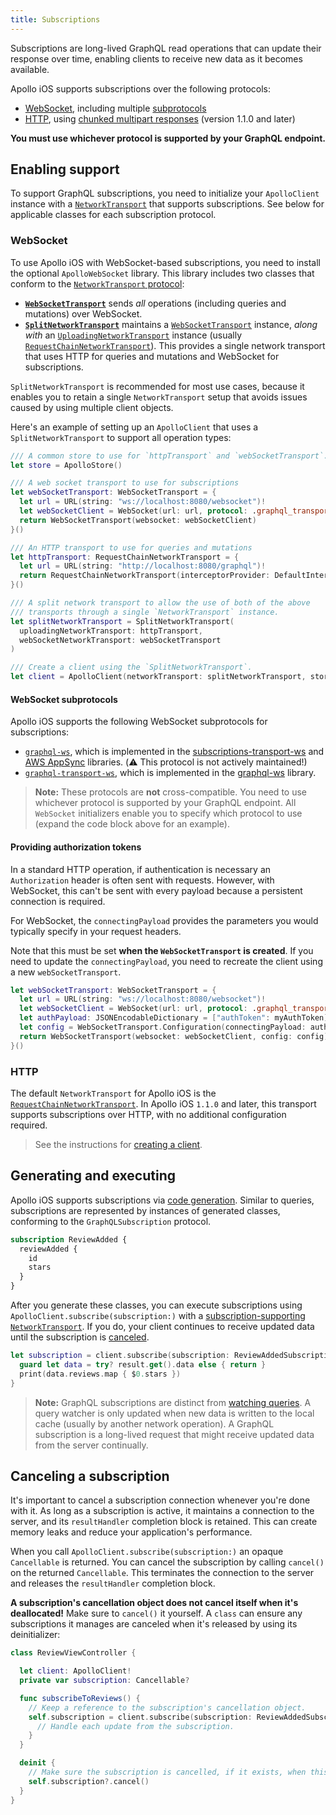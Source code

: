 ```yaml
---
title: Subscriptions
---
```


Subscriptions are long-lived GraphQL read operations that can update their response over time, enabling clients to receive new data as it becomes available.

Apollo iOS supports subscriptions over the following protocols:

- [WebSocket](#websocket), including multiple [subprotocols](#websocket-subprotocols)
- [HTTP](#http), using [chunked multipart responses](https://github.com/graphql/graphql-over-http/blob/main/rfcs/IncrementalDelivery.md) (version 1.1.0 and later)

**You must use whichever protocol is supported by your GraphQL endpoint.**

## Enabling support

To support GraphQL subscriptions, you need to initialize your `ApolloClient` instance with a [`NetworkTransport`](/ios/networking/client-creation#networktransport) that supports subscriptions. See below for applicable classes for each subscription protocol.

### WebSocket

To use Apollo iOS with WebSocket-based subscriptions, you need to install the optional  `ApolloWebSocket` library. This library includes two classes that conform to the [`NetworkTransport` protocol](/ios/networking/client-creation#networktransport):

- **[`WebSocketTransport`](/ios/api/ApolloWebSocket/classes/WebSocketTransport)** sends _all_ operations (including queries and mutations) over WebSocket.
- **[`SplitNetworkTransport`](/ios/api/ApolloWebSocket/classes/SplitNetworkTransport)** maintains a [`WebSocketTransport`](/ios/api/ApolloWebSocket/classes/WebSocketTransport) instance, _along with_ an [`UploadingNetworkTransport`](/ios/api/Apollo/protocols/UploadingNetworkTransport) instance (usually [`RequestChainNetworkTransport`](/ios/api/Apollo/classes/RequestChainNetworkTransport)). This provides a single network transport that uses HTTP for queries and mutations and WebSocket for subscriptions.

`SplitNetworkTransport` is recommended for most use cases, because it enables you to retain a single `NetworkTransport` setup that avoids issues caused by using multiple client objects.

Here's an example of setting up an `ApolloClient` that uses a `SplitNetworkTransport` to support all operation types:

<ExpansionPanel title="Click to expand">

```swift
/// A common store to use for `httpTransport` and `webSocketTransport`.
let store = ApolloStore()

/// A web socket transport to use for subscriptions
let webSocketTransport: WebSocketTransport = {
  let url = URL(string: "ws://localhost:8080/websocket")!
  let webSocketClient = WebSocket(url: url, protocol: .graphql_transport_ws)
  return WebSocketTransport(websocket: webSocketClient)
}()

/// An HTTP transport to use for queries and mutations
let httpTransport: RequestChainNetworkTransport = {
  let url = URL(string: "http://localhost:8080/graphql")!
  return RequestChainNetworkTransport(interceptorProvider: DefaultInterceptorProvider(store: store), endpointURL: url)
}()

/// A split network transport to allow the use of both of the above
/// transports through a single `NetworkTransport` instance.
let splitNetworkTransport = SplitNetworkTransport(
  uploadingNetworkTransport: httpTransport,
  webSocketNetworkTransport: webSocketTransport
)

/// Create a client using the `SplitNetworkTransport`.
let client = ApolloClient(networkTransport: splitNetworkTransport, store: store)
```

</ExpansionPanel>

#### WebSocket subprotocols

Apollo iOS supports the following WebSocket subprotocols for subscriptions:

- [`graphql-ws`](https://github.com/apollographql/subscriptions-transport-ws/blob/master/PROTOCOL.md), which is implemented in the [subscriptions-transport-ws](https://github.com/apollographql/subscriptions-transport-ws) and [AWS AppSync](https://docs.aws.amazon.com/appsync/latest/devguide/real-time-websocket-client.html#handshake-details-to-establish-the-websocket-connection) libraries. (⚠️ This protocol is not actively maintained!)
- [`graphql-transport-ws`](https://github.com/enisdenjo/graphql-ws/blob/master/PROTOCOL.md), which is implemented in the [graphql-ws](https://github.com/enisdenjo/graphql-ws) library.

> **Note:** These protocols are **not** cross-compatible. You need to use whichever protocol is supported by your GraphQL endpoint. All `WebSocket` initializers enable you to specify which protocol to use (expand the code block above for an example).

#### Providing authorization tokens

In a standard HTTP operation, if authentication is necessary an `Authorization` header is often sent with requests. However, with WebSocket, this can't be sent with every payload because a persistent connection is required.

For WebSocket, the `connectingPayload` provides the parameters you would typically specify in your request headers.

Note that this must be set **when the `WebSocketTransport` is created**. If you need to update the `connectingPayload`, you need to recreate the client using a new `webSocketTransport`.

```swift
let webSocketTransport: WebSocketTransport = {
  let url = URL(string: "ws://localhost:8080/websocket")!
  let webSocketClient = WebSocket(url: url, protocol: .graphql_transport_ws)
  let authPayload: JSONEncodableDictionary = ["authToken": myAuthToken]
  let config = WebSocketTransport.Configuration(connectingPayload: authPayload)
  return WebSocketTransport(websocket: webSocketClient, config: config)
}()
```

### HTTP

The default `NetworkTransport` for Apollo iOS is the [`RequestChainNetworkTransport`](/ios/api/Apollo/classes/RequestChainNetworkTransport). In Apollo iOS `1.1.0` and later, this transport supports subscriptions over HTTP, with no additional configuration required. 

> See the instructions for [creating a client](../networking/client-creation).

## Generating and executing

Apollo iOS supports subscriptions via [code generation](../code-generation/introduction/). Similar to queries, subscriptions are represented by instances of generated classes, conforming to the `GraphQLSubscription` protocol.

```graphql title="ReviewAddedSubscription.graphql"
subscription ReviewAdded {
  reviewAdded {
    id
    stars
  }
}
```

After you generate these classes, you can execute subscriptions using `ApolloClient.subscribe(subscription:)` with a [subscription-supporting `NetworkTransport`](#enabling-support). If you do, your client continues to receive updated data until the subscription is [canceled](#canceling-a-subscription).

```swift
let subscription = client.subscribe(subscription: ReviewAddedSubscription()) { result in
  guard let data = try? result.get().data else { return }
  print(data.reviews.map { $0.stars })
}
```

> **Note:** GraphQL subscriptions are distinct from [watching queries](./queries#watching-queries). A query watcher is only updated when new data is written to the local cache (usually by another network operation). A GraphQL subscription is a long-lived request that might receive updated data from the server continually.

## Canceling a subscription

It's important to cancel a subscription connection whenever you're done with it. As long as a subscription is active, it maintains a connection to the server, and its `resultHandler` completion block is retained. This can create memory leaks and reduce your application's performance.

When you call `ApolloClient.subscribe(subscription:)` an opaque `Cancellable` is returned. You can cancel the subscription by calling `cancel()` on the returned `Cancellable`. This terminates the connection to the server and releases the `resultHandler` completion block.

**A subscription's cancellation object does not cancel itself when it's deallocated!** Make sure to `cancel()` it yourself. A `class` can ensure any subscriptions it manages are canceled when it's released by using its deinitializer:

```swift
class ReviewViewController {

  let client: ApolloClient!
  private var subscription: Cancellable?

  func subscribeToReviews() {
    // Keep a reference to the subscription's cancellation object.
    self.subscription = client.subscribe(subscription: ReviewAddedSubscription()) { [weak self] result in
      // Handle each update from the subscription.
    }
  }

  deinit {
    // Make sure the subscription is cancelled, if it exists, when this object is deallocated.
    self.subscription?.cancel()
  }
}
```
